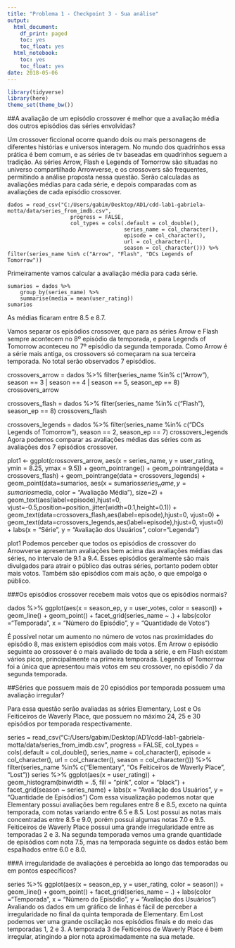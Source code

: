 ```yaml
---
title: "Problema 1 - Checkpoint 3 - Sua análise"
output:
  html_document:
    df_print: paged
    toc: yes
    toc_float: yes
  html_notebook:
    toc: yes
    toc_float: yes
date: 2018-05-06
---
```


```r
library(tidyverse)
library(here)
theme_set(theme_bw())
```

##A avaliação de um episódio crossover é melhor que a avaliação média dos outros episódios das séries envolvidas?

Um crossover ficcional ocorre quando dois ou mais personagens de diferentes histórias e universos interagem. No mundo dos quadrinhos essa prática é bem comum, e as séries de tv baseadas em quadrinhos seguem a tradição. As séries Arrow, Flash e Legends of Tomorrow são situadas no universo compartilhado Arrowverse, e os crossovers são frequentes, permitindo a análise proposta nessa questão. Serão calculadas as avaliações médias para cada série, e depois comparadas com as avaliações de cada episódio crossover.

```
dados = read_csv("C:/Users/gabim/Desktop/AD1/cdd-lab1-gabriela-motta/data/series_from_imdb.csv", 
                    progress = FALSE,
                    col_types = cols(.default = col_double(), 
                                     series_name = col_character(), 
                                     episode = col_character(), 
                                     url = col_character(),
                                     season = col_character())) %>% filter(series_name %in% c("Arrow", "Flash", "DCs Legends of Tomorrow"))
```           
Primeiramente vamos calcular a avaliação média para cada série.

```
sumarios = dados %>% 
    group_by(series_name) %>%
    summarise(media = mean(user_rating))
sumarios
```
As médias ficaram entre 8.5 e 8.7.

Vamos separar os episódios crossover, que para as séries Arrow e Flash sempre acontecem no 8º episódio da temporada, e para Legends of Tomorrow aconteceu no 7º episódio da segunda temporada. Como Arrow é a série mais antiga, os crossovers só começaram na sua terceira temporada. No total serão observados 7 episódios.

crossovers_arrow = dados %>% filter(series_name %in% c("Arrow"), season == 3 | season == 4 | season == 5, season_ep == 8)
crossovers_arrow

crossovers_flash = dados %>% filter(series_name %in% c("Flash"), season_ep == 8)
crossovers_flash

crossovers_legends = dados %>% filter(series_name %in% c("DCs Legends of Tomorrow"), season == 2, season_ep == 7)
crossovers_legends
Agora podemos comparar as avaliações médias das séries com as avaliações dos 7 episódios crossover.

plot1 <- ggplot(crossovers_arrow, aes(x = series_name, y = user_rating, ymin = 8.25, ymax = 9.5)) + 
    geom_pointrange() + 
    geom_pointrange(data = crossovers_flash) +
    geom_pointrange(data = crossovers_legends) +
    geom_point(data=sumarios, aes(x = sumarios$series_name, y = sumarios$media, color = "Avaliação Média"), size=2) +
    geom_text(aes(label=episode),hjust=0, vjust=-0.5,position=position_jitter(width=0.1,height=0.1)) +
    geom_text(data=crossovers_flash,aes(label=episode),hjust=0, vjust=0) +
    geom_text(data=crossovers_legends,aes(label=episode),hjust=0, vjust=0) +
    labs(x = "Série", y = "Avaliação dos Usuários", color="Legenda")

plot1
Podemos perceber que todos os episódios de crossover do Arrowverse apresentam avaliações bem acima das avaliações médias das séries, no intervalo de 9.1 a 9.4. Esses episódios geralmente são mais divulgados para atrair o público das outras séries, portanto podem obter mais votos. Também são episódios com mais ação, o que empolga o público.

###Os episódios crossover recebem mais votos que os episódios normais?

dados %>% 
  ggplot(aes(x = season_ep, y = user_votes, color = season)) + 
  geom_line() + 
  geom_point() +
  facet_grid(series_name ~ .) +
  labs(color ="Temporada", x = "Número do Episódio", y = "Quantidade de Votos")

É possível notar um aumento no número de votos nas proximidades do episódio 8, mas existem episódios com mais votos. Em Arrow o episódio seguinte ao crossover é o mais avaliado de toda a série, e em Flash existem vários picos, principalmente na primeira temporada. Legends of Tomorrow foi a única que apresentou mais votos em seu crossover, no episódio 7 da segunda temporada.

##Séries que possuem mais de 20 episódios por temporada possuem uma avaliação irregular?

Para essa questão serão avaliadas as séries Elementary, Lost e Os Feiticeiros de Waverly Place, que possuem no máximo 24, 25 e 30 episódios por temporada respectivamente.

series = read_csv("C:/Users/gabim/Desktop/AD1/cdd-lab1-gabriela-motta/data/series_from_imdb.csv", 
                    progress = FALSE,
                    col_types = cols(.default = col_double(), 
                                     series_name = col_character(), 
                                     episode = col_character(), 
                                     url = col_character(),
                                     season = col_character())) %>% filter(series_name %in% c("Elementary", "Os Feiticeiros de Waverly Place", "Lost"))
series %>% 
    ggplot(aes(x = user_rating)) + 
    geom_histogram(binwidth = .5, fill = "pink", color = "black") +
    facet_grid(season ~ series_name) +
    labs(x = "Avaliação dos Usuários", y = "Quantidade de Episódios")
Com essa visualização podemos notar que Elementary possui avaliações bem regulares entre 8 e 8.5, exceto na quinta temporada, com notas variando entre 6.5 e 8.5. Lost possui as notas mais concentradas entre 8.5 e 9.0, porém possui algumas notas 7.0 e 9.5. Feiticeiros de Waverly Place possui uma grande irregularidade entre as temporadas 2 e 3. Na segunda temporada vemos uma grande quantidade de episódios com nota 7.5, mas na temporada seguinte os dados estão bem espalhados entre 6.0 e 8.0.

###A irregularidade de avaliações é percebida ao longo das temporadas ou em pontos específicos?

series %>% 
  ggplot(aes(x = season_ep, y = user_rating, color = season)) + 
  geom_line() + 
  geom_point() +
  facet_grid(series_name ~ .) +
  labs(color ="Temporada", x = "Número do Episódio", y = "Avaliação dos Usuários")
Avaliando os dados em um gráfico de linhas é fácil de perceber a irregularidade no final da quinta temporada de Elementary. Em Lost podemos ver uma grande oscilação nos episódios finais e do meio das temporadas 1, 2 e 3. A temporada 3 de Feiticeiros de Waverly Place é bem irregular, atingindo a pior nota aproximadamente na sua metade.
